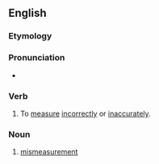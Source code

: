 ==English==

===Etymology===
{{prefix|en|mis|measure}}

===Pronunciation===
* {{IPA|en|/mɪsˈmɛʒə(ɹ)/}}

===Verb===
{{en-verb}}

# {{lb|en|transitive|intransitive}} To [[measure]] [[incorrectly]] or [[inaccurately]].

===Noun===
{{en-noun|?}}

# [[mismeasurement]]